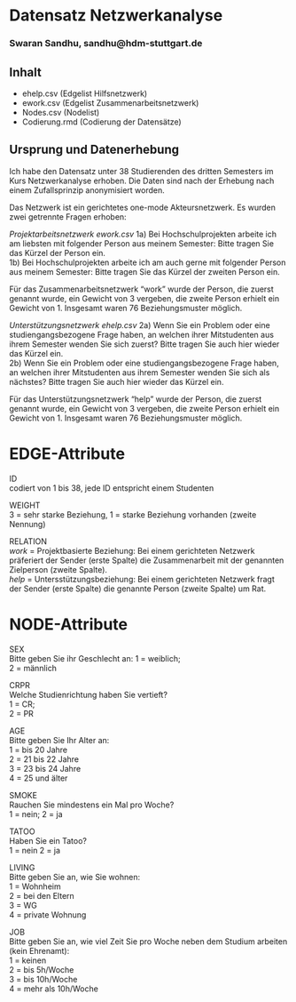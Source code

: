 # Datensatz Netzwerkanalyse #
### Swaran Sandhu, sandhu@hdm-stuttgart.de ###

## Inhalt
- ehelp.csv (Edgelist Hilfsnetzwerk)
- ework.csv (Edgelist Zusammenarbeitsnetzwerk)
- Nodes.csv (Nodelist)
- Codierung.rmd (Codierung der Datensätze)

## Ursprung und Datenerhebung
Ich habe den Datensatz unter 38 Studierenden des dritten Semesters im Kurs Netzwerkanalyse erhoben. Die Daten sind nach der Erhebung nach einem Zufallsprinzip anonymisiert worden.

Das Netzwerk ist ein gerichtetes one-mode Akteursnetzwerk. Es wurden zwei getrennte Fragen erhoben:

*Projektarbeitsnetzwerk ework.csv*
1a) Bei Hochschulprojekten arbeite ich am liebsten mit folgender Person aus meinem Semester: Bitte tragen Sie das Kürzel der Person ein.  
1b) Bei Hochschulprojekten arbeite ich am auch gerne mit folgender Person aus meinem Semester: Bitte tragen Sie das Kürzel der zweiten Person ein.  

Für das Zusammenarbeitsnetzwerk "work" wurde der Person, die zuerst genannt wurde, ein Gewicht von 3 vergeben, die zweite Person erhielt ein Gewicht von 1. Insgesamt waren 76 Beziehungsmuster möglich.  

*Unterstützungsnetzwerk ehelp.csv*
2a) Wenn Sie ein Problem oder eine studiengangsbezogene Frage haben, an welchen ihrer Mitstudenten aus ihrem Semester wenden Sie sich zuerst?  Bitte tragen Sie auch hier wieder das Kürzel ein.  
2b) Wenn Sie ein Problem oder eine studiengangsbezogene Frage haben, an welchen ihrer Mitstudenten aus ihrem Semester wenden Sie sich als nächstes? Bitte tragen Sie auch hier wieder das Kürzel ein.

Für das Unterstützungsnetzwerk "help" wurde der Person, die zuerst genannt wurde, ein Gewicht von 3 vergeben, die zweite Person erhielt ein Gewicht von 1. Insgesamt waren 76 Beziehungsmuster möglich.


# EDGE-Attribute

ID  
codiert von 1 bis 38, jede ID entspricht einem Studenten

WEIGHT  
3 = sehr starke Beziehung,
1 = starke Beziehung vorhanden (zweite Nennung)

RELATION  
*work* = Projektbasierte Beziehung: Bei einem gerichteten Netzwerk präferiert der Sender (erste Spalte) die Zusammenarbeit mit der genannten Zielperson (zweite Spalte).  
*help* = Untersstützungsbeziehung: Bei einem gerichteten Netzwerk fragt der Sender (erste Spalte) die genannte Person (zweite Spalte) um Rat.

# NODE-Attribute  
  
SEX  
Bitte geben Sie ihr Geschlecht an:
1 = weiblich;  
2 = männlich
  
CRPR  
Welche Studienrichtung haben Sie vertieft?  
1 = CR;  
2 = PR

AGE  
Bitte geben Sie Ihr Alter an:  
1 = bis 20 Jahre  
2 = 21 bis 22 Jahre  
3 = 23 bis 24 Jahre  
4 = 25 und älter  

SMOKE  
Rauchen Sie mindestens ein Mal pro Woche?  
1 = nein; 
2 = ja

TATOO  
Haben Sie ein Tatoo?  
1 = nein
2 = ja
  
LIVING  
Bitte geben Sie an, wie Sie wohnen:  
1 = Wohnheim  
2 = bei den Eltern  
3 = WG  
4 = private Wohnung  

JOB  
Bitte geben Sie an, wie viel Zeit Sie pro Woche neben dem Studium arbeiten (kein Ehrenamt):  
1 = keinen    
2 = bis 5h/Woche  
3 = bis 10h/Woche  
4 = mehr als 10h/Woche  

##
